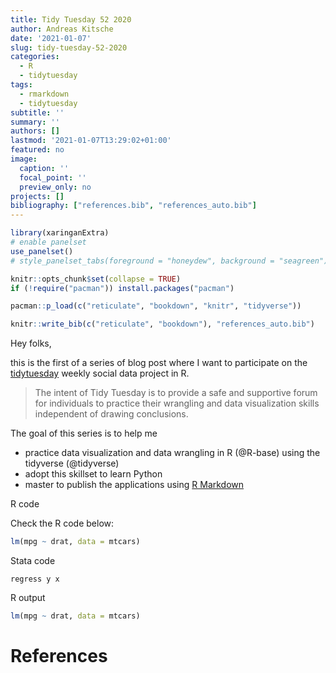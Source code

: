 ```yaml
---
title: Tidy Tuesday 52 2020
author: Andreas Kitsche
date: '2021-01-07'
slug: tidy-tuesday-52-2020
categories:
  - R
  - tidytuesday
tags:
  - rmarkdown
  - tidytuesday
subtitle: ''
summary: ''
authors: []
lastmod: '2021-01-07T13:29:02+01:00'
featured: no
image:
  caption: ''
  focal_point: ''
  preview_only: no
projects: []
bibliography: ["references.bib", "references_auto.bib"]
---
```



```r
library(xaringanExtra)
# enable panelset
use_panelset()
# style_panelset_tabs(foreground = "honeydew", background = "seagreen")
```


```r
knitr::opts_chunk$set(collapse = TRUE)
if (!require("pacman")) install.packages("pacman")
```


```r
pacman::p_load(c("reticulate", "bookdown", "knitr", "tidyverse"))
```

```r
knitr::write_bib(c("reticulate", "bookdown"), "references_auto.bib")
```


Hey folks,

this is the first of a series of blog post where I want to participate on the [tidytuesday](https://github.com/rfordatascience/tidytuesday/blob/master/README.md) weekly social data project in R. 

> The intent of Tidy Tuesday is to provide a safe and supportive forum for individuals to practice their wrangling and data visualization skills independent of drawing conclusions.

The goal of this series is to help me


* practice data visualization and data wrangling in R (@R-base) using the tidyverse (@tidyverse)
* adopt this skillset to learn Python
* master to publish the applications using [R Markdown](https://bookdown.org/yihui/rmarkdown-cookbook/)

::::: {.panelset}

<!-- First panel -->
::: {.panel}
[R code]{.panel-name}

Check the R code below:
```r
lm(mpg ~ drat, data = mtcars)
```
:::

<!-- Second panel -->
::: {.panel}
[Stata code]{.panel-name}

```
regress y x

```
:::

<!-- Third panel -->
::: {.panel}
[R output]{.panel-name}
```r
lm(mpg ~ drat, data = mtcars)
```
:::

::::

# References
